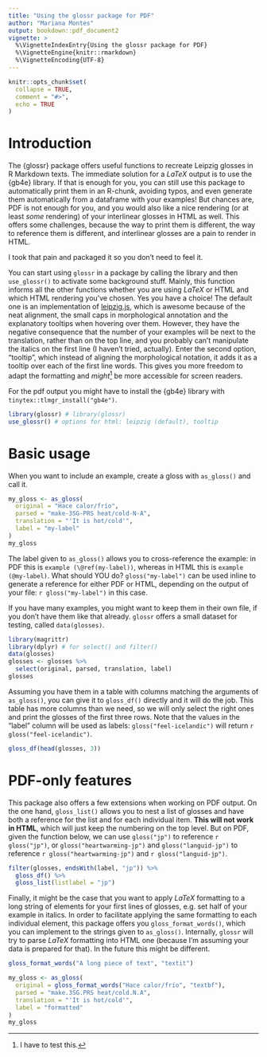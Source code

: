 ```yaml
---
title: "Using the glossr package for PDF"
author: "Mariana Montes"
output: bookdown::pdf_document2
vignette: >
  %\VignetteIndexEntry{Using the glossr package for PDF}
  %\VignetteEngine{knitr::rmarkdown}
  %\VignetteEncoding{UTF-8}
---
```


```r
knitr::opts_chunk$set(
  collapse = TRUE,
  comment = "#>",
  echo = TRUE
)
```

# Introduction

The {glossr} package offers useful functions to recreate Leipzig glosses in R Markdown texts.
The immediate solution for a $LaTeX$ output is to use the {gb4e} library. If that is enough for you, you can still use this package to automatically print them in an R-chunk, avoiding typos, and even generate them automatically from a dataframe with your examples! But chances are, PDF is not enough for you, and you would also like a nice rendering (or at least *some* rendering) of your interlinear glosses in HTML as well. This offers some challenges, because the way to print them is different, the way to reference them is different, and interlinear glosses are a pain to render in HTML.

I took that pain and packaged it so you don't need to feel it.

You can start using `glossr` in a package by calling the library and then `use_glossr()` to activate some background stuff. Mainly, this function informs all the other functions whether you are using $LaTeX$ or HTML and which HTML rendering you've chosen. Yes you have a choice! The default one is an implementation of [leipzig.js](https://bdchauvette.net/leipzig.js/), which is awesome because of the neat alignment, the small caps in morphological annotation and the explanatory tooltips when hovering over them. However, they have the negative consequence that the number of your examples will be next to the translation, rather than on the top line, and you probably can't manipulate the italics on the first line (I haven't tried, actually). Enter the second option, "tooltip", which instead of aligning the morphological notation, it adds it as a tooltip over each of the first line words. This gives you more freedom to adapt the formatting and *might*^[I have to test this.] be more accessible for screen readers.

For the pdf output you might have to install the {gb4e} library with `tinytex::tlmgr_install("gb4e")`.

```r
library(glossr) # library(glossr)
use_glossr() # options for html: leipzig (default), tooltip
```


# Basic usage

When you want to include an example, create a gloss with `as_gloss()` and call it.

```r
my_gloss <- as_gloss(
  original = "Hace calor/frío",
  parsed = "make-3SG-PRS heat/cold-N-A",
  translation = "'It is hot/cold'",
  label = "my-label"
)
my_gloss
```

The label given to `as_gloss()` allows you to cross-reference the example: in PDF this is `example (\@ref(my-label))`, whereas in HTML this is `example (@my-label)`. What should YOU do? `gloss("my-label")` can be used inline to generate a reference for either PDF or HTML, depending on the output of your file: `r gloss("my-label")` in this case.

If you have many examples, you might want to keep them in their own file, if you don't have them like that already.
`glossr` offers a small dataset for testing, called `data(glosses)`.

```r
library(magrittr)
library(dplyr) # for select() and filter()
data(glosses)
glosses <- glosses %>% 
  select(original, parsed, translation, label)
glosses
```

Assuming you have them in a table with columns matching the arguments of `as_gloss()`, you can give it to `gloss_df()` directly and it will do the job.
This table has more columns than we need, so we will only select the right ones and print the glosses of the first three rows. Note that the values in the "label" column will be used as labels: `gloss("feel-icelandic")` will return `r gloss("feel-icelandic")`.

```r
gloss_df(head(glosses, 3))
```

# PDF-only features

This package also offers a few extensions when working on PDF output. On the one hand, `gloss_list()` allows you to nest a list of glosses and have both a reference for the list and for each individual item. **This will not work in HTML**, which will just keep the numbering on the top level. But on PDF, given the function below, we can use `gloss("jp")` to reference `r gloss("jp")`, or `gloss("heartwarming-jp")` and `gloss("languid-jp")` to reference `r gloss("heartwarming-jp")` and `r gloss("languid-jp")`.

```r
filter(glosses, endsWith(label, "jp")) %>% 
  gloss_df() %>% 
  gloss_list(listlabel = "jp")
```

Finally, it might be the case that you want to apply $LaTeX$ formatting to a long string of elements for your first lines of glosses, e.g. set half of your example in italics. In order to facilitate applying the same formatting to each individual element, this package offers you `gloss_format_words()`, which you can implement to the strings given to `as_gloss()`. Internally, `glossr` will try to parse $LaTeX$ formatting into HTML one (because I'm assuming your data is prepared for that). In the future this might be different.

```r
gloss_format_words("A long piece of text", "textit")
```


```r
my_gloss <- as_gloss(
  original = gloss_format_words("Hace calor/frío", "textbf"),
  parsed = "make.3SG.PRS heat/cold.N.A",
  translation = "'It is hot/cold'",
  label = "formatted"
)
my_gloss
```
